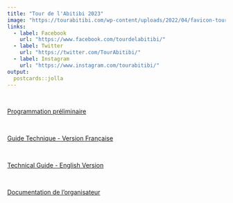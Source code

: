 ```yaml
---
title: "Tour de l'Abitibi 2023"
image: "https://tourabitibi.com/wp-content/uploads/2022/04/favicon-tour-abitibi-velo-course-route-cyclisme.jpg"
links:
  - label: Facebook
    url: "https://www.facebook.com/tourdelabitibi/"
  - label: Twitter
    url: "https://twitter.com/TourAbitibi/"
  - label: Instagram
    url: "https://www.instagram.com/tourabitibi/"
output:
  postcards::jolla
---
```


<br/>

[Programmation préliminaire](prog/)

<br/>

[Guide Technique - Version Française](FR/)

<br/>

[Technical Guide - English Version](EN/)

<br/>

[Documentation de l'organisateur](ORG/)

<br/>